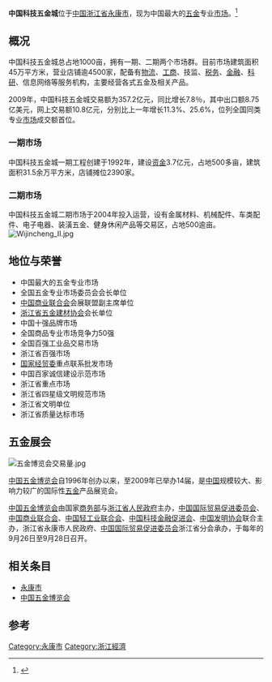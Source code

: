 '''中国科技五金城'''位于[[中国|中国]][[浙江省|浙江省]][[永康市|永康市]]，现为中国最大的[[五金|五金]]专业[[市场|市场]]。<ref>{{Cite web |url=http://www.ycwb.com/myjjb/2008-07/28/content_1941403.htm |title=全国最大的五金专业市场——中国科技五金城 |access-date=2010-07-30 |archive-url=https://web.archive.org/web/20090825123112/http://www.ycwb.com/myjjb/2008-07/28/content_1941403.htm |archive-date=2009-08-25 |dead-url=yes }}</ref>

==概况==
中国科技五金城总占地1000亩，拥有一期、二期两个市场群。目前市场建筑面积45万平方米，营业店铺逾4500家，配备有[[物流|物流]]、[[工商|工商]]、技监、[[税务|税务]]、[[金融|金融]]、[[科研|科研]]、信息网络等服务机构，主要经营各式五金及相关产品。

2009年，中国科技五金城交易额为357.2亿元，同比增长7.8％，其中出口额8.75亿美元，网上交易额10.8亿元，分别比上一年增长11.3%、25.6%，位列全国同类专业[[市场|市场]]成交额首位。

===一期市场===
中国科技五金城一期工程创建于1992年，建设[[资金|资金]]3.7亿元，占地500多亩，建筑面积31.5余万平方米，店铺摊位2390家。

===二期市场===
中国科技五金城二期市场于2004年投入运营，设有金属材料、机械配件、车类配件、电子电器、装潢五金、健身休闲产品等交易区，占地500逾亩。
[[File:Wijincheng_II.jpg|thumb]]

==地位与荣誉==
*中国最大的五金专业市场
*全国五金专业市场委员会会长单位
*[[中国商业联合会|中国商业联合会]]会展联盟副主席单位
*[[浙江省五金建材协会|浙江省五金建材协会]]会长单位
*中国十强品牌市场
*全国商品专业市场竞争力50强
*全国百强工业品交易市场
*浙江省百强市场
*[[国家经贸委|国家经贸委]]重点联系批发市场
*中国百家诚信建设示范市场
*浙江省重点市场
*浙江省四星级文明规范市场
*浙江省文明单位
*浙江省质量达标市场

==五金展会==
[[File:五金博览会交易量.jpg|thumb]]
{{main|中国五金博览会}}

[[中国五金博览会|中国五金博览会]]自1996年创办以来，至2009年已举办14届，是[[中国|中国]]规模较大、影响力较广的国际性[[五金|五金]]产品展览会。

[[中国五金博览会|中国五金博览会]]由国家[[商务部|商务部]]与[[浙江省人民政府|浙江省人民政府]]主办，[[中国国际贸易促进委员会|中国国际贸易促进委员会]]、[[中国商业联合会|中国商业联合会]]、[[中国轻工业联合会|中国轻工业联合会]]、[[中国科技金融促进会|中国科技金融促进会]]、[[中国发明协会|中国发明协会]]联合主办，浙江省永康市人民政府、[[中国国际贸易促进委员会|中国国际贸易促进委员会]]浙江省分会承办，于每年的9月26日至9月28日召开。

==相关条目==
*[[永康市|永康市]]
*[[中国五金博览会|中国五金博览会]]


==参考==
<div class="references-small">
<references></references>
</div>

[[Category:永康市|Category:永康市]]
[[Category:浙江經濟|Category:浙江經濟]]